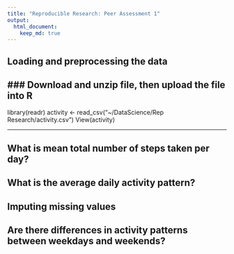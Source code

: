```yaml
---
title: "Reproducible Research: Peer Assessment 1"
output: 
  html_document:
    keep_md: true
---
```



## Loading and preprocessing the data
### Download and unzip file, then upload the file into R 
---
library(readr)
activity <- read_csv("~/DataScience/Rep Research/activity.csv")
View(activity)

---
## What is mean total number of steps taken per day?



## What is the average daily activity pattern?



## Imputing missing values



## Are there differences in activity patterns between weekdays and weekends?
